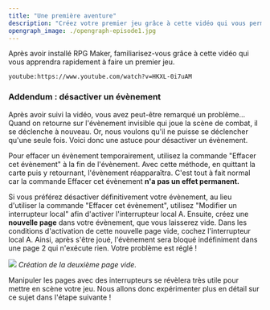 ```yaml
---
title: "Une première aventure"
description: "Créez votre premier jeu grâce à cette vidéo qui vous permettra de vous familiariser avec RPG Maker."
opengraph_image: ./opengraph-episode1.jpg
---
```


Après avoir installé RPG Maker, familiarisez-vous grâce à cette vidéo qui vous apprendra rapidement à faire un premier jeu.

`youtube:https://www.youtube.com/watch?v=HKXL-0i7uAM`

### Addendum : désactiver un évènement

Après avoir suivi la vidéo, vous avez peut-être remarqué un problème... Quand on retourne sur l'évènement invisible qui joue la scène de combat, il se déclenche à nouveau. Or, nous voulons qu'il ne puisse se déclencher qu'une seule fois. Voici donc une astuce pour désactiver un évènement.

Pour effacer un évènement temporairement, utilisez la commande "Effacer cet évènement" à la fin de l'évènement. Avec cette méthode, en quittant la carte puis y retournant, l'évènement réapparaîtra. C'est tout à fait normal car la commande Effacer cet évènement **n'a pas un effet permanent.**

Si vous préférez désactiver définitivement votre évènement, au lieu d'utiliser la commande "Effacer cet évènement", utilisez "Modifier un interrupteur local" afin d'activer l'interrupteur local A. Ensuite, créez une **nouvelle page** dans votre évènement, que vous laisserez vide. Dans les conditions d'activation de cette nouvelle page vide, cochez l'interrupteur local A. Ainsi, après s'être joué, l'évènement sera bloqué indéfiniment dans une page 2 qui n'exécute rien. Votre problème est réglé !

![](./page-2.png)
*Création de la deuxième page vide.*

Manipuler les pages avec des interrupteurs se révèlera très utile pour mettre en scène votre jeu. Nous allons donc expérimenter plus en détail sur ce sujet dans l'étape suivante !
